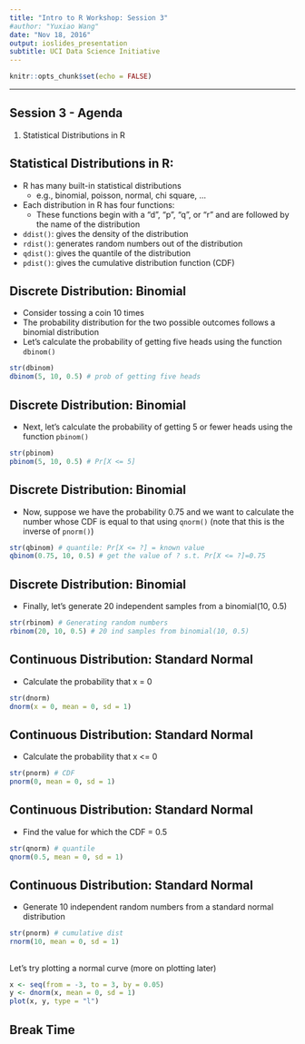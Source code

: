 ```yaml
---
title: "Intro to R Workshop: Session 3"
#author: "Yuxiao Wang"
date: "Nov 18, 2016"
output: ioslides_presentation
subtitle: UCI Data Science Initiative
---
```


```r
knitr::opts_chunk$set(echo = FALSE)
```

---


## Session 3 - Agenda

1. Statistical Distributions in R


## Statistical Distributions in R:

+ R has many built-in statistical distributions
    + e.g., binomial, poisson, normal, chi square, ...

+ Each distribution in R has four functions:
    + These functions begin with a "d", "p", "q", or "r" and are followed by the name of the distribution


+ ```ddist()```: gives the density of the distribution
+ ```rdist()```: generates random numbers out of the distribution
+ ```qdist()```: gives the quantile of the distribution
+ ```pdist()```: gives the cumulative distribution function (CDF)



## Discrete Distribution: Binomial

+ Consider tossing a coin 10 times 
+ The probability distribution for the two possible outcomes follows a binomial distribution
+ Let's calculate the probability of getting five heads using the function ```dbinom()```

```r
str(dbinom)
dbinom(5, 10, 0.5) # prob of getting five heads
```

## Discrete Distribution: Binomial

+ Next, let's calculate the probability of getting 5 or fewer heads using the function ```pbinom()```

```r
str(pbinom) 
pbinom(5, 10, 0.5) # Pr[X <= 5]
```


## Discrete Distribution: Binomial

+ Now, suppose we have the probability 0.75 and we want to calculate the number whose CDF is equal to that using ```qnorm()``` (note that this is the inverse of ```pnorm()```)

```r
str(qbinom) # quantile: Pr[X <= ?] = known value
qbinom(0.75, 10, 0.5) # get the value of ? s.t. Pr[X <= ?]=0.75
```

## Discrete Distribution: Binomial

+ Finally, let's generate 20 independent samples from a binomial(10, 0.5)

```r
str(rbinom) # Generating random numbers
rbinom(20, 10, 0.5) # 20 ind samples from binomial(10, 0.5)
```


## Continuous Distribution: Standard Normal

+ Calculate the probability that x = 0
```r
str(dnorm)
dnorm(x = 0, mean = 0, sd = 1)
```

## Continuous Distribution: Standard Normal

+ Calculate the probability that x <= 0
```r
str(pnorm) # CDF
pnorm(0, mean = 0, sd = 1)
```


## Continuous Distribution: Standard Normal

+ Find the value for which the CDF = 0.5
```r
str(qnorm) # quantile
qnorm(0.5, mean = 0, sd = 1)
```

## Continuous Distribution: Standard Normal

+ Generate 10 independent random numbers from a standard normal distribution
```r
str(pnorm) # cumulative dist
rnorm(10, mean = 0, sd = 1)
```

##
Let's try plotting a normal curve (more on plotting later)
```r
x <- seq(from = -3, to = 3, by = 0.05)
y <- dnorm(x, mean = 0, sd = 1)
plot(x, y, type = "l")
```



## Break Time



